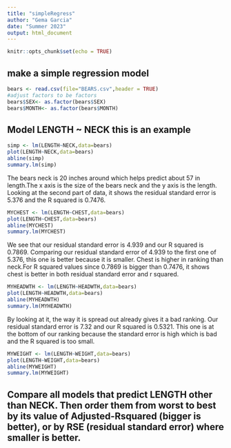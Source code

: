 ```yaml
---
title: "simpleRegress"
author: "Gema Garcia"
date: "Summer 2023"
output: html_document
---
```


```r
knitr::opts_chunk$set(echo = TRUE)
```

## make a simple regression model

```r
bears <- read.csv(file="BEARS.csv",header = TRUE)
#adjust factors to be factors
bears$SEX<- as.factor(bears$SEX)
bears$MONTH<- as.factor(bears$MONTH)
```

## Model LENGTH ~ NECK  this is an example  

```r
simp <- lm(LENGTH~NECK,data=bears)
plot(LENGTH~NECK,data=bears)
abline(simp)
summary.lm(simp)
```



The bears neck is 20 inches around which helps predict about 57 in length.The x axis is the size of the bears neck and the y axis is the length. Looking at the second part of data, it shows the residual standard error is 5.376 and the R squared is 0.7476.




```r
MYCHEST <- lm(LENGTH~CHEST,data=bears)
plot(LENGTH~CHEST,data=bears)
abline(MYCHEST)
summary.lm(MYCHEST)
```




We see that our residual standard error is 4.939 and our R squared is 0.7869. Comparing our residual standard error of 4.939 to the first one of 5.376, this one is better because it is smaller. Chest is higher in ranking than neck.For R squared values since 0.7869 is bigger than 0.7476, it shows chest is better in both residual standard error and r squared.



```r
MYHEADWTH <- lm(LENGTH~HEADWTH,data=bears)
plot(LENGTH~HEADWTH,data=bears)
abline(MYHEADWTH)
summary.lm(MYHEADWTH)
```



By looking at it, the way it is spread out already gives it a bad ranking. Our residual standard error is 7.32 and our R squared is 0.5321. This one is at the bottom of our ranking because the standard error is high which is bad and the R squared is too small.




```r
MYWEIGHT <- lm(LENGTH~WEIGHT,data=bears)
plot(LENGTH~WEIGHT,data=bears)
abline(MYWEIGHT)
summary.lm(MYWEIGHT)
```







## Compare all models that predict LENGTH other than NECK. Then order them from worst to best by its value of Adjusted-Rsquared (bigger is better), or by RSE (residual standard error) where smaller is better. 

